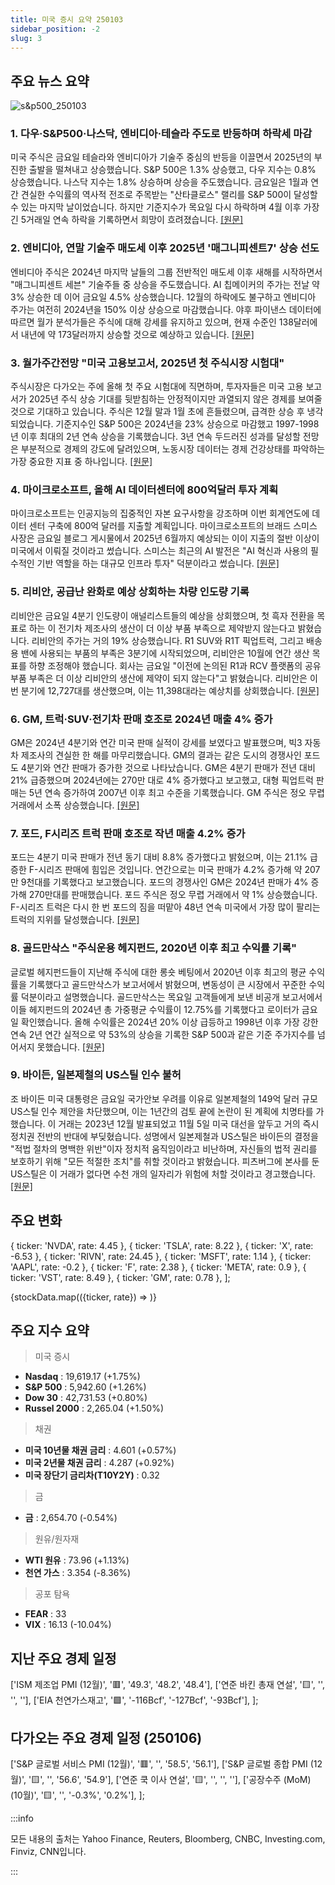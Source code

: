 ```yaml
---
title: 미국 증시 요약 250103
sidebar_position: -2
slug: 3
---
```


## 주요 뉴스 요약

![s&p500_250103](/map/250103.png)

### 1. **다우·S&P500·나스닥, 엔비디아·테슬라 주도로 반등하며 하락세 마감**

미국 주식은 금요일 테슬라와 엔비디아가 기술주 중심의 반등을 이끌면서 2025년의 부진한 출발을 떨쳐내고 상승했습니다. S&P 500은 1.3% 상승했고, 다우 지수는 0.8% 상승했습니다. 나스닥 지수는 1.8% 상승하며 상승을 주도했습니다. 금요일은 1월과 연간 견실한 수익률의 역사적 전조로 주목받는 "산타클로스" 랠리를 S&P 500이 달성할 수 있는 마지막 날이었습니다. 하지만 기준지수가 목요일 다시 하락하며 4월 이후 가장 긴 5거래일 연속 하락을 기록하면서 희망이 흐려졌습니다. [[원문]](https://finance.yahoo.com/news/live/stock-market-today-dow-sp-500-nasdaq-jump-as-nvidia-tesla-lead-spark-to-end-losing-week-143047315.html)

### 2. **엔비디아, 연말 기술주 매도세 이후 2025년 '매그니피센트7' 상승 선도**

엔비디아 주식은 2024년 마지막 날들의 그룹 전반적인 매도세 이후 새해를 시작하면서 "매그니피센트 세븐" 기술주들 중 상승을 주도했습니다. AI 칩메이커의 주가는 전날 약 3% 상승한 데 이어 금요일 4.5% 상승했습니다. 12월의 하락에도 불구하고 엔비디아 주가는 여전히 2024년을 150% 이상 상승으로 마감했습니다. 야후 파이낸스 데이터에 따르면 월가 분석가들은 주식에 대해 강세를 유지하고 있으며, 현재 수준인 138달러에서 내년에 약 173달러까지 상승할 것으로 예상하고 있습니다. [[원문]](https://finance.yahoo.com/news/nvidia-stock-jumps-leads-magnificent-7-gains-to-start-2025-after-end-of-year-tech-sell-off-154139053.html)

### 3. **월가주간전망 "미국 고용보고서, 2025년 첫 주식시장 시험대"**

주식시장은 다가오는 주에 올해 첫 주요 시험대에 직면하며, 투자자들은 미국 고용 보고서가 2025년 주식 상승 기대를 뒷받침하는 안정적이지만 과열되지 않은 경제를 보여줄 것으로 기대하고 있습니다. 주식은 12월 말과 1월 초에 흔들렸으며, 급격한 상승 후 냉각되었습니다. 기준지수인 S&P 500은 2024년을 23% 상승으로 마감했고 1997-1998년 이후 최대의 2년 연속 상승을 기록했습니다. 3년 연속 두드러진 성과를 달성할 전망은 부분적으로 경제의 강도에 달려있으며, 노동시장 데이터는 경제 건강상태를 파악하는 가장 중요한 지표 중 하나입니다. [[원문]](https://www.reuters.com/markets/us/wall-st-week-ahead-us-jobs-report-poses-first-big-stocks-test-2025-2025-01-03/)

### 4. **마이크로소프트, 올해 AI 데이터센터에 800억달러 투자 계획**

마이크로소프트는 인공지능의 집중적인 자본 요구사항을 강조하며 이번 회계연도에 데이터 센터 구축에 800억 달러를 지출할 계획입니다. 마이크로소프트의 브래드 스미스 사장은 금요일 블로그 게시물에서 2025년 6월까지 예상되는 이이 지출의 절반 이상이 미국에서 이뤄질 것이라고 썼습니다. 스미스는 최근의 AI 발전은 "AI 혁신과 사용의 필수적인 기반 역할을 하는 대규모 인프라 투자" 덕분이라고 썼습니다. [[원문]](https://finance.yahoo.com/news/microsoft-spend-80-billion-ai-191302185.html)

### 5. **리비안, 공급난 완화로 예상 상회하는 차량 인도량 기록**

리비안은 금요일 4분기 인도량이 애널리스트들의 예상을 상회했으며, 첫 흑자 전환을 목표로 하는 이 전기차 제조사의 생산이 더 이상 부품 부족으로 제약받지 않는다고 밝혔습니다. 리비안의 주가는 거의 19% 상승했습니다. R1 SUV와 R1T 픽업트럭, 그리고 배송용 밴에 사용되는 부품의 부족은 3분기에 시작되었으며, 리비안은 10월에 연간 생산 목표를 하향 조정해야 했습니다. 회사는 금요일 "이전에 논의된 R1과 RCV 플랫폼의 공유 부품 부족은 더 이상 리비안의 생산에 제약이 되지 않는다"고 밝혔습니다. 리비안은 이번 분기에 12,727대를 생산했으며, 이는 11,398대라는 예상치를 상회했습니다. [[원문]](https://www.reuters.com/business/autos-transportation/ev-maker-rivian-beats-expectations-deliveries-supply-snag-eases-2025-01-03/)

### 6. **GM, 트럭·SUV·전기차 판매 호조로 2024년 매출 4% 증가**

GM은 2024년 4분기와 연간 미국 판매 실적이 강세를 보였다고 발표했으며, 빅3 자동차 제조사의 견실한 한 해를 마무리했습니다. GM의 결과는 같은 도시의 경쟁사인 포드도 4분기와 연간 판매가 증가한 것으로 나타났습니다. GM은 4분기 판매가 전년 대비 21% 급증했으며 2024년에는 270만 대로 4% 증가했다고 보고했고, 대형 픽업트럭 판매는 5년 연속 증가하여 2007년 이후 최고 수준을 기록했습니다. GM 주식은 정오 무렵 거래에서 소폭 상승했습니다. [[원문]](https://finance.yahoo.com/news/gm-sales-rise-4-in-2024-powered-by-trucks-suvs-and-evs-174207825.html)

### 7. **포드, F시리즈 트럭 판매 호조로 작년 매출 4.2% 증가**

포드는 4분기 미국 판매가 전년 동기 대비 8.8% 증가했다고 밝혔으며, 이는 21.1% 급증한 F-시리즈 판매에 힘입은 것입니다. 연간으로는 미국 판매가 4.2% 증가해 약 207만 9천대를 기록했다고 보고했습니다. 포드의 경쟁사인 GM은 2024년 판매가 4% 증가해 270만대를 판매했습니다. 포드 주식은 정오 무렵 거래에서 약 1% 상승했습니다. F-시리즈 트럭은 다시 한 번 포드의 짐을 떠맡아 48년 연속 미국에서 가장 많이 팔리는 트럭의 지위를 달성했습니다. [[원문]](https://finance.yahoo.com/news/ford-sales-jumped-42-last-year-powered-by-f-series-trucks-170253457.html)

### 8. **골드만삭스 "주식운용 헤지펀드, 2020년 이후 최고 수익률 기록"**

글로벌 헤지펀드들이 지난해 주식에 대한 롱숏 베팅에서 2020년 이후 최고의 평균 수익률을 기록했다고 골드만삭스가 보고서에서 밝혔으며, 변동성이 큰 시장에서 꾸준한 수익률 덕분이라고 설명했습니다. 골드만삭스는 목요일 고객들에게 보낸 비공개 보고서에서 이들 헤지펀드의 2024년 총 가중평균 수익률이 12.75%를 기록했다고 로이터가 금요일 확인했습니다. 올해 수익률은 2024년 20% 이상 급등하고 1998년 이후 가장 강한 연속 2년 연간 실적으로 약 53%의 상승을 기록한 S&P 500과 같은 기준 주가지수를 넘어서지 못했습니다. [[원문]](https://www.reuters.com/markets/us/hedge-flow-stock-picking-hedge-funds-post-highest-average-returns-since-2020-2025-01-03/)

### 9. **바이든, 일본제철의 US스틸 인수 불허**

조 바이든 미국 대통령은 금요일 국가안보 우려를 이유로 일본제철의 149억 달러 규모 US스틸 인수 제안을 차단했으며, 이는 1년간의 검토 끝에 논란이 된 계획에 치명타를 가했습니다. 이 거래는 2023년 12월 발표되었고 11월 5일 미국 대선을 앞두고 거의 즉시 정치권 전반의 반대에 부딪혔습니다. 성명에서 일본제철과 US스틸은 바이든의 결정을 "적법 절차의 명백한 위반"이자 정치적 움직임이라고 비난하며, 자신들의 법적 권리를 보호하기 위해 "모든 적절한 조치"를 취할 것이라고 밝혔습니다. 피츠버그에 본사를 둔 US스틸은 이 거래가 없다면 수천 개의 일자리가 위험에 처할 것이라고 경고했습니다. [[원문]](https://www.reuters.com/markets/deals/biden-reveal-decision-us-steel-acquisition-early-friday-cbs-news-reports-2025-01-03/)

## 주요 변화

  { ticker: 'NVDA', rate: 4.45 },
  { ticker: 'TSLA', rate: 8.22 },
  { ticker: 'X', rate: -6.53 },
  { ticker: 'RIVN', rate: 24.45 },
  { ticker: 'MSFT', rate: 1.14 },
  { ticker: 'AAPL', rate: -0.2 },
  { ticker: 'F', rate: 2.38 },
  { ticker: 'META', rate: 0.9 },
  { ticker: 'VST', rate: 8.49 },
  { ticker: 'GM', rate: 0.78 },
];

{stockData.map(({ticker, rate}) => <StockCardMini key={ticker} ticker={ticker} rate={rate}></StockCardMini>)}

## 주요 지수 요약

> 미국 증시

- **Nasdaq** : 19,619.17 (+1.75%)
- **S&P 500** : 5,942.60 (+1.26%)
- **Dow 30** : 42,731.53 (+0.80%)
- **Russel 2000** : 2,265.04 (+1.50%)

> 채권

- **미국 10년물 채권 금리** : 4.601 (+0.57%)
- **미국 2년물 채권 금리** : 4.287 (+0.92%)
- **미국 장단기 금리차(T10Y2Y)** : 0.32

> 금

- **금** : 2,654.70 (-0.54%)

> 원유/원자재

- **WTI 원유** : 73.96 (+1.13%)
- **천연 가스** : 3.354 (-8.36%)

> 공포 탐욕

- **FEAR** : 33
- **VIX** : 16.13 (-10.04%)

## 지난 주요 경제 일정

  ['ISM 제조업 PMI (12월)', '🟥', '49.3', '48.2', '48.4'],
  ['연준 바킨 총재 연설', '🟨', '', '', ''],
  ['EIA 천연가스재고', '🟩', '-116Bcf', '-127Bcf', '-93Bcf'],
];

<EconomicCalendar data={eventsData} />

## 다가오는 주요 경제 일정 (250106)

  ['S&P 글로벌 서비스 PMI (12월)', '🟥', '', '58.5', '56.1'],
  ['S&P 글로벌 종합 PMI (12월)', '🟨', '', '56.6', '54.9'],
  ['연준 쿡 이사 연설', '🟨', '', '', ''],
  ['공장수주 (MoM) (10월)', '🟨', '', '-0.3%', '0.2%'],
];

<EconomicCalendar data={nextEventsData} />

:::info

모든 내용의 출처는 Yahoo Finance, Reuters, Bloomberg, CNBC, Investing.com, Finviz, CNN입니다.

:::
